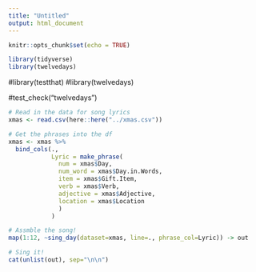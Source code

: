 ```yaml
---
title: "Untitled"
output: html_document
---
```


```r
knitr::opts_chunk$set(echo = TRUE)

library(tidyverse)
library(twelvedays)
```



#library(testthat)
#library(twelvedays)

#test_check("twelvedays")


```r
# Read in the data for song lyrics
xmas <- read.csv(here::here("../xmas.csv"))

# Get the phrases into the df
xmas <- xmas %>%
  bind_cols(.,
            Lyric = make_phrase(
              num = xmas$Day,
              num_word = xmas$Day.in.Words,
              item = xmas$Gift.Item,
              verb = xmas$Verb,
              adjective = xmas$Adjective,
              location = xmas$Location
              )
            )

# Assmble the song!
map(1:12, ~sing_day(dataset=xmas, line=., phrase_col=Lyric)) -> out

# Sing it!
cat(unlist(out), sep="\n\n")

```

